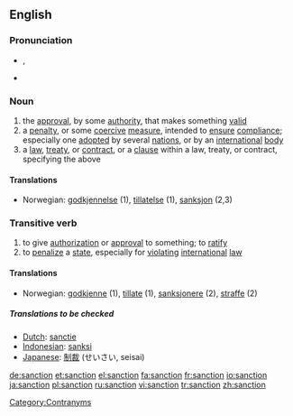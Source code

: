 {{wikipedia}}
==English==

===Pronunciation===
*{{IPA|/ˈsæŋkʃən/}}, {{SAMPA|/"s{NkS@n/}}
*{{audio|en-us-sanction.ogg|Audio (US)}}

===Noun===
{{en-noun}}

# the [[approval]], by some [[authority]], that makes something [[valid]]
# a [[penalty]], or some [[coercive]] [[measure]], intended to [[ensure]] [[compliance]]; especially one [[adopted]] by several [[nation]]s, or by an [[international]] [[body]]
# a [[law]], [[treaty]], or [[contract]], or a [[clause]] within a law, treaty, or contract, specifying the above

====Translations====
{{top}}
*Norwegian: [[godkjennelse]] {{m}} (1), [[tillatelse]] {{m}} (1), [[sanksjon]] {{m}} (2,3)
{{mid}}
{{bottom}}

===Transitive verb===
{{en-verb}}

# to give [[authorization]] or [[approval]] to something; to [[ratify]]
# to [[penalize]] a [[state]], especially for [[violating]] [[international]] [[law]]

====Translations====
{{top}}
*Norwegian: [[godkjenne]] (1), [[tillate]] (1), [[sanksjonere]] (2), [[straffe]] (2)
{{mid}}
{{bottom}}

=====Translations to be checked=====
*[[Dutch]]: [[sanctie]]
*[[Indonesian]]: [[sanksi]]
*[[Japanese]]: [[制裁]] (せいさい, seisai)

[[Category:Contranyms]]

[[de:sanction]]
[[et:sanction]]
[[el:sanction]]
[[fa:sanction]]
[[fr:sanction]]
[[io:sanction]]
[[ja:sanction]]
[[pl:sanction]]
[[ru:sanction]]
[[vi:sanction]]
[[tr:sanction]]
[[zh:sanction]]